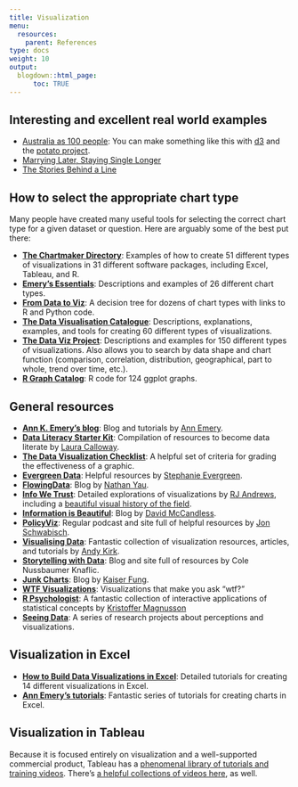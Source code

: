 ```yaml
---
title: Visualization
menu:
  resources:
    parent: References
type: docs
weight: 10
output:
  blogdown::html_page:
      toc: TRUE
---
```


## Interesting and excellent real world examples
- [Australia as 100 people](https://flowingdata.com/2017/06/28/australia-as-100-people/){target="_blank"}: You can make something like this with [d3](https://d3js.org/){target="_blank"} and the [potato project](https://github.com/civisanalytics/potato){target="_blank"}.
- [Marrying Later, Staying Single Longer](https://flowingdata.com/2017/07/17/marrying-age-over-the-past-century/){target="_blank"}
- [The Stories Behind a Line](http://www.storiesbehindaline.com/){target="_blank"}

## How to select the appropriate chart type

Many people have created many useful tools for selecting the correct chart type for a given dataset or question. Here are arguably some of the best put there:

- [**The Chartmaker Directory**](http://chartmaker.visualisingdata.com/){target="_blank"}: Examples of how to create 51 different types of visualizations in 31 different software packages, including Excel, Tableau, and R.
- [**Emery's Essentials**](http://annkemery.com/essentials/){target="_blank"}: Descriptions and examples of 26 different chart types.
- [**From Data to Viz**](https://www.data-to-viz.com/){target="_blank"}: A decision tree for dozens of chart types with links to R and Python code.
- [**The Data Visualisation Catalogue**](http://www.datavizcatalogue.com/){target="_blank"}: Descriptions, explanations, examples, and tools for creating 60 different types of visualizations.
- [**The Data Viz Project**](http://datavizproject.com/){target="_blank"}: Descriptions and examples for 150 different types of visualizations. Also allows you to search by data shape and chart function (comparison, correlation, distribution, geographical, part to whole, trend over time, etc.).
- [**R Graph Catalog**](http://shinyapps.stat.ubc.ca/r-graph-catalog/){target="_blank"}: R code for 124 ggplot graphs.

## General resources

- [**Ann K. Emery's blog**](http://annkemery.com/blog/){target="_blank"}: Blog and tutorials by [Ann Emery](https://twitter.com/AnnKEmery){target="_blank"}.
- [**Data Literacy Starter Kit**](https://docs.google.com/document/d/1kKRadOiF0LruItsvGA40fSDZkAQfCqC_Ela0gBdo8A4/edit){target="_blank"}: Compilation of resources to become data literate by [Laura Calloway](http://lauracalloway.com/){target="_blank"}.
- [**The Data Visualization Checklist**](http://annkemery.com/checklist/){target="_blank"}: A helpful set of criteria for grading the effectiveness of a graphic.
- [**Evergreen Data**](http://stephanieevergreen.com/){target="_blank"}: Helpful resources by [Stephanie Evergreen](https://twitter.com/evergreendata).
- [**FlowingData**](https://flowingdata.com/){target="_blank"}: Blog by [Nathan Yau](https://twitter.com/flowingdata){target="_blank"}.
- [**Info We Trust**](http://infowetrust.com/){target="_blank"}: Detailed explorations of visualizations by [RJ Andrews](https://twitter.com/infowetrust){target="_blank"}, including a [beautiful visual history of the field](http://infowetrust.com/history/){target="_blank"}.
- [**Information is Beautiful**](http://www.informationisbeautiful.net/){target="_blank"}: Blog by [David McCandless](https://twitter.com/mccandelish){target="_blank"}.
- [**PolicyViz**](https://policyviz.com/): Regular podcast and site full of helpful resources by [Jon Schwabisch](https://twitter.com/jschwabish){target="_blank"}.
- [**Visualising Data**](http://www.visualisingdata.com/){target="_blank"}: Fantastic collection of visualization resources, articles, and tutorials by [Andy Kirk](https://twitter.com/visualisingdata){target="_blank"}.
- [**Storytelling with Data**](http://www.storytellingwithdata.com/): Blog and site full of resources by Cole Nussbaumer Knaflic.
- [**Junk Charts**](http://junkcharts.typepad.com/){target="_blank"}: Blog by [Kaiser Fung](https://twitter.com/junkcharts){target="_blank"}.
- [**WTF Visualizations**](http://viz.wtf/){target="_blank"}: Visualizations that make you ask "wtf?"
- [**R Psychologist**](https://rpsychologist.com/viz/){target="_blank"}: A fantastic collection of interactive applications of statistical concepts by [Kristoffer Magnusson](https://twitter.com/krstoffr){target="_blank"}
- [**Seeing Data**](http://seeingdata.org/){target="_blank"}: A series of research projects about perceptions and visualizations.


## Visualization in Excel

- [**How to Build Data Visualizations in Excel**](http://stephanieevergreen.com/how-to/){target="_blank"}: Detailed tutorials for creating 14 different visualizations in Excel.
- [**Ann Emery's tutorials**](http://annkemery.com/category/visualizing-data/tutorials/){target="_blank"}: Fantastic series of tutorials for creating charts in Excel.


## Visualization in Tableau

Because it is focused entirely on visualization and a well-supported commercial product, Tableau has a [phenomenal library of tutorials and training videos](https://www.tableau.com/learn/training){target="_blank"}. There's [a helpful collections of videos here](https://www.quora.com/What-are-some-good-video-tutorials-for-learning-Tableau){target="_blank"}, as well.
